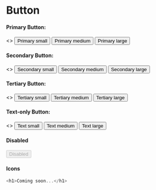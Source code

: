 
<Meta title='MDX|Button' component={Button} />

# Button

<!-- ### Variations -->

#### Primary Button:

<Preview>
  <Story name='Primary'>
    <>
      <Button variant='primary' size='small'>
        Primary small
      </Button>
      <Button variant='primary' size='medium'>
        Primary medium
      </Button>
      <Button variant='primary' size='large'>
        Primary large
      </Button>
    </>
  </Story>
</Preview>

#### Secondary Button:

<Preview>
  <Story name='Secondary'>
    <>
      <Button variant='secondary' size='small'>
        Secondary small
      </Button>
      <Button variant='secondary' size='medium'>
        Secondary medium
      </Button>
      <Button variant='secondary' size='large'>
        Secondary large
      </Button>
    </>
  </Story>
</Preview>

#### Tertiary Button:

<Preview>
  <Story name='Tertiary'>
    <>
      <Button variant='tertiary' size='small'>
        Tertiary small
      </Button>
      <Button variant='tertiary' size='medium'>
        Tertiary medium
      </Button>
      <Button variant='tertiary' size='large'>
        Tertiary large
      </Button>
    </>
  </Story>
</Preview>

#### Text-only Button:

<Preview>
  <Story name='Text-only'>
    <>
      <Button variant='text' size='small'>
        Text small
      </Button>
      <Button variant='text' size='medium'>
        Text medium
      </Button>
      <Button variant='text' size='large'>
        Text large
      </Button>
    </>
  </Story>
</Preview>

#### Disabled

<Preview>
  <Story name='Disabled'>
      <Button variant='primary' size='medium' disabled>
        Disabled
      </Button>

  </Story>
</Preview>

#### Icons

```js
<h1>Coming soon...</h1>
```
